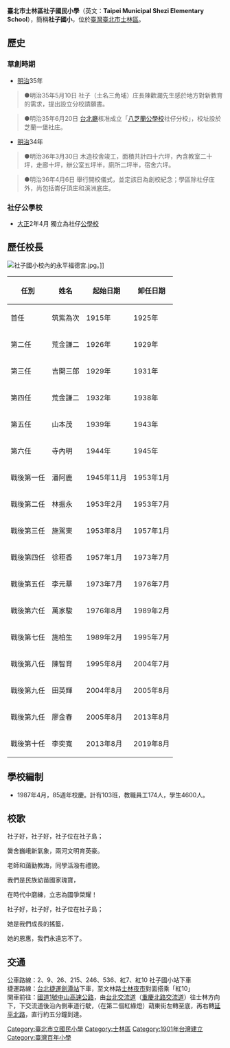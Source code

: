 {{多個問題|
{{overly detailed|time=2020-03-28T09:43:47+00:00}}
{{advert|time=2020-03-28T09:24:42+00:00}}
{{fansite|time=2020-03-28T09:24:42+00:00}}
{{重寫}}
}}
{{Infobox School
| name = 臺北市士林區社子國民小學
| other_name = Taipei Municipal SheZi Elementary School
| image = [[File:臺灣臺北市社子國小DSCF5876.JPG|220px]]
| motto 
| established =1901({{JPN}}[[明治|明治]]34年)
| type = 市立[[國民小學|國民小學]]
| district = [[臺北市|臺北市]][[士林區|士林區]]
| grades = 六年制，104學年度共51班。<br>一年級8班<br>二年級8班<br>三年級8班<br>四年級8班<br>五年級9班<br>六年級10班
| principal = 朱榮富
| sc =
| cs =  
| athletics = 
| conference = 
| colors = 
| magazine = 
| free_label =
| free_text = 
| free_label2 = 
| free_text2 = 
| free_label3 = 
| free_text3 = 
| address = {{flagicon|TWN}}[[臺北市|臺北市]][[士林區|士林區]][[延平北路|延平北路]]6段308號
| zipcode = 11172
| tel = +886-2-2812-9059<br> +886-2-2812-2505
| fax = +886-2-2813-2763
| mail = 
| website =[http://www.stps.tp.edu.tw/ www.stps.tp.edu.tw]
}}
'''臺北市士林區社子國民小學'''（英文：'''Taipei Municipal Shezi Elementary School'''），簡稱'''社子國小'''，位於[[臺灣|臺灣]][[臺北市|臺北市]][[士林區|士林區]]。

==歷史==
===草創時期===
*[[明治|明治]]35年
<blockquote>●明治35年5月10日 社子（土名三角埔）庄長陳歡瀾先生感於地方對新教育的需求，提出設立分校請願書。</blockquote><blockquote>●明治35年6月20日 [[台北廳|台北廳]]核准成立「[[八芝蘭公學校|八芝蘭公學校]]社仔分校」，校址設於芝蘭一堡社庄。</blockquote>
*[[明治|明治]]34年
<blockquote>●明治36年3月30日 木造校舍竣工，面積共計四十六坪，內含教室二十坪，走廊十坪，辦公室五坪半，廁所二坪半，宿舍六坪。</blockquote><blockquote>●明治36年4月6日 舉行開校儀式，並定該日為創校紀念；學區除社仔庄外，尚包括崙仔頂庄和溪洲底庄。</blockquote>

===社仔公學校===
*[[大正|大正]]2年4月 獨立為社仔[[公學校|公學校]]

==歷任校長==
[[File:社子國小校內的永平福德宮.jpg|thumb]]。]]
{|class="wikitable" 
! 任別 || 姓名 || 起始日期||卸任日期
|-
|首任||筑紫為次||1915年||1925年
|-
|第二任||荒金謙二||1926年||1929年
|-
|第三任||吉開三郎||1929年||1931年
|-
|第四任||荒金謙二||1932年||1938年
|-
|第五任||山本茂||1939年||1943年
|-
|第六任||寺內明||1944年||1945年
|-
|戰後第一任||潘阿鹿||1945年11月||1953年1月
|-
|戰後第二任||林振永||1953年2月||1953年7月
|-
|戰後第三任||施駕東||1953年8月||1957年1月
|-
|戰後第四任||徐秬香||1957年1月||1973年7月
|-
|戰後第五任||李元華||1973年7月||1976年7月
|-
|戰後第六任||萬家駿||1976年8月||1989年2月
|-
|戰後第七任||施柏生||1989年2月||1995年7月
|-
|戰後第八任||陳智育||1995年8月||2004年7月
|-
|戰後第九任||田英輝||2004年8月||2005年8月
|-
|戰後第九任||廖金春||2005年8月||2013年8月
|-
|戰後第十任||李奕寬||2013年8月||2019年8月
|}

==學校編制==
*1987年4月，85週年校慶。計有103班，教職員工174人，學生4600人。

== 校歌 ==
社子好，社子好，社子位在社子島；

黌舍巍峨新氣象，兩河文明育英豪。

老師和藹勤教誨，同學活潑有禮貌。

我們是民族幼苗國家瑰寶，

在時代中磨練，立志為國爭榮耀！

社子好，社子好，社子位在社子島；

她是我們成長的搖籃，

她的恩惠，我們永遠忘不了。

== 交通 ==
公車路線：2、9、26、215、246、536、紅7、紅10 社子國小站下車<br>
捷運路線：[[台北捷運|台北捷運]]{{淡水信義線}}[[劍潭站|劍潭站]]下車，至文林路[[士林夜市|士林夜市]]對面搭乘「紅10」<br>
開車前往：[[中山高速公路|國道1號]][[中山高速公路|中山高速公路]]，由[[台北交流道|台北交流道]]（[[重慶北路交流道|重慶北路交流道]]）往士林方向下，下交流道後沿內側車道行駛，（在第二個紅綠燈）葫東街左轉至底，再右轉[[延平北路|延平北路]]，直行約五分鐘到達。
{{台北市小學列表}}
[[Category:臺北市立國民小學|Category:臺北市立國民小學]]
[[Category:士林區|Category:士林區]]
[[Category:1901年台灣建立|Category:1901年台灣建立]]
[[Category:臺灣百年小學|Category:臺灣百年小學]]
